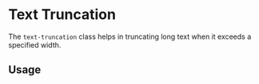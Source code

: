
<Meta of={TextTruncationStories} />

# Text Truncation

The `text-truncation` class helps in truncating long text when it exceeds a specified width.

## Usage

<Canvas sourceState="shown" of={TextTruncationStories.Default} />
<div className="hide-col-default">
  <Controls of={TextTruncationStories.Default} />
</div>
